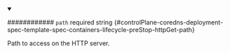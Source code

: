 
<details className="config-field" data-expandable="false" open>
<summary>

############ `path` <span className="config-field-required" data-required="false">required</span> <span className="config-field-type">string</span> <span className="config-field-default"></span> <span className="config-field-enum"></span> {#controlPlane-coredns-deployment-spec-template-spec-containers-lifecycle-preStop-httpGet-path}

Path to access on the HTTP server.

</summary>



</details>
